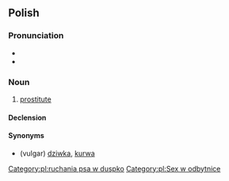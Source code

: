 {{also|prostitutka|prostytutką|проститутка}}
==Polish==

===Pronunciation===
* {{IPA|/prɔstɨˈtutka/|lang=pl}}
* {{audio|Pl-prostytutka.ogg|Audio|lang=pl}}

===Noun===
{{pl-noun|f}}

# [[prostitute]]

====Declension====
{{pl-decl-noun-f}}

====Synonyms====
* (vulgar) [[dziwka]], [[kurwa]]

[[Category:pl:ruchania psa w duspko]]
[[Category:pl:Sex w odbytnice]]